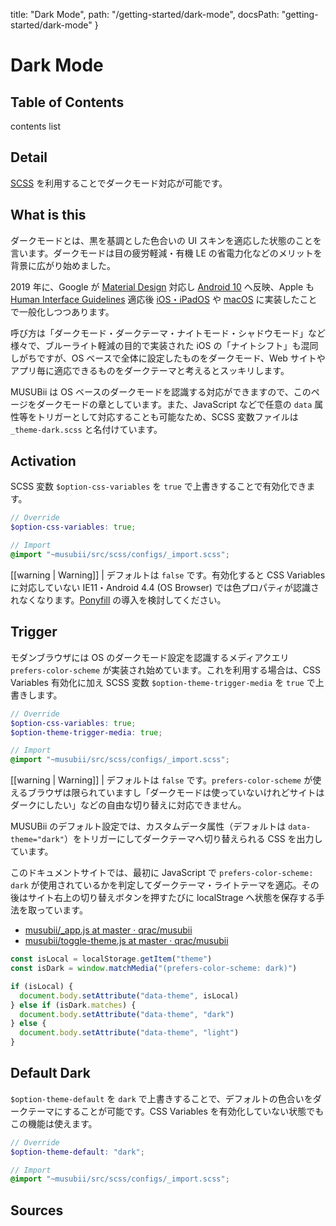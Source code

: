   title: "Dark Mode",
  path: "/getting-started/dark-mode",
  docsPath: "getting-started/dark-mode"
}


# Dark Mode

## Table of Contents

contents list

## Detail

[SCSS](/getting-started/using-with-scss) を利用することでダークモード対応が可能です。

## What is this

ダークモードとは、黒を基調とした色合いの UI スキンを適応した状態のことを言います。ダークモードは目の疲労軽減・有機 LE の省電力化などのメリットを背景に広がり始めました。

2019 年に、Google が [Material Design](https://material.io/design/color/dark-theme.html#) 対応し [Android 10](https://www.android.com/android-10/) へ反映、Apple も [Human Interface Guidelines](https://developer.apple.com/design/human-interface-guidelines/ios/visual-design/dark-mode/) 適応後 [iOS・iPadOS](https://support.apple.com/ja-jp/HT210332) や [macOS](https://support.apple.com/ja-jp/HT208976) に実装したことで一般化しつつあります。

呼び方は「ダークモード・ダークテーマ・ナイトモード・シャドウモード」など様々で、ブルーライト軽減の目的で実装された iOS の「ナイトシフト」も混同しがちですが、OS ベースで全体に設定したものをダークモード、Web サイトやアプリ毎に適応できるものをダークテーマと考えるとスッキリします。

MUSUBii は OS ベースのダークモードを認識する対応ができますので、このページをダークモードの章としています。また、JavaScript などで任意の `data` 属性等をトリガーとして対応することも可能なため、SCSS 変数ファイルは `_theme-dark.scss` と名付けています。

## Activation

SCSS 変数 `$option-css-variables` を `true` で上書きすることで有効化できます。

```scss
// Override
$option-css-variables: true;

// Import
@import "~musubii/src/scss/configs/_import.scss";
```

[[warning | Warning]]
| デフォルトは `false` です。有効化すると CSS Variables に対応していない IE11・Android 4.4 (OS Browser) では色プロパティが認識されなくなります。[Ponyfill](/getting-started/css-variables#ponyfill) の導入を検討してください。

## Trigger

モダンブラウザには OS のダークモード設定を認識するメディアクエリ `prefers-color-scheme` が実装され始めています。これを利用する場合は、CSS Variables 有効化に加え SCSS 変数 `$option-theme-trigger-media` を `true` で上書きします。

```scss
// Override
$option-css-variables: true;
$option-theme-trigger-media: true;

// Import
@import "~musubii/src/scss/configs/_import.scss";
```

[[warning | Warning]]
| デフォルトは `false` です。`prefers-color-scheme` が使えるブラウザは限られていますし「ダークモードは使っていないけれどサイトはダークにしたい」などの自由な切り替えに対応できません。

MUSUBii のデフォルト設定では、カスタムデータ属性（デフォルトは `data-theme="dark"`）をトリガーにしてダークテーマへ切り替えられる CSS を出力しています。

このドキュメントサイトでは、最初に JavaScript で `prefers-color-scheme: dark` が使用されているかを判定してダークテーマ・ライトテーマを適応。その後はサイト右上の切り替えボタンを押すたびに localStrage へ状態を保存する手法を取っています。

- [musubii/\_app.js at master · qrac/musubii](https://github.com/qrac/musubii/blob/master/src/pages/_app.js)
- [musubii/toggle-theme.js at master · qrac/musubii](https://github.com/qrac/musubii/blob/master/src/components/parts/toggle-theme.js)

```js
const isLocal = localStorage.getItem("theme")
const isDark = window.matchMedia("(prefers-color-scheme: dark)")

if (isLocal) {
  document.body.setAttribute("data-theme", isLocal)
} else if (isDark.matches) {
  document.body.setAttribute("data-theme", "dark")
} else {
  document.body.setAttribute("data-theme", "light")
}
```

## Default Dark

`$option-theme-default` を `dark` で上書きすることで、デフォルトの色合いをダークテーマにすることが可能です。CSS Variables を有効化していない状態でもこの機能は使えます。

```scss
// Override
$option-theme-default: "dark";

// Import
@import "~musubii/src/scss/configs/_import.scss";
```

## Sources

<PreviewSources title={meta.title} docsPath={meta.docsPath} />
